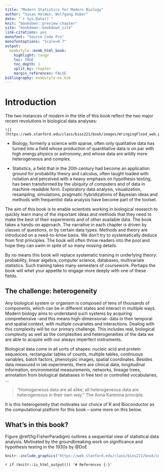 ---
title: "Modern Statistics for Modern Biology"
author: "Susan Holmes, Wolfgang Huber"
date: "`r Sys.Date()`"
knit: "bookdown::preview_chapter"
site: "bookdown::bookdown_site"
link-citations: yes
monofont: "Source Code Pro"
monofontoptions: "Scale=0.7"
output:
  msmbstyle::msmb_html_book:
    highlight: tango
    toc: TRUE
    toc_depth: 1
    split_by: chapter
    margin_references: FALSE
bibliography: msmbstyle-ex.bib
---

# Introduction

The two instances of *modern* in the title of this book reflect the two major recent revolutions in biological data analyses:

```{marginfigure}
![](https://web.stanford.edu/class/bios221/book/images/WringingFlood_web.png)
```

- Biology, formerly a science with sparse, often only qualitative data has turned into a field whose production of quantitative data is on par with high energy physics or astronomy, and whose data are wildly more heterogeneous and complex.

- Statistics, a field that in the 20th century had become an application ground for probability theory and calculus, often taught loaded with notation and perceived with a heavy emphasis on hypothesis testing, has been transformed by the ubiquity of computers and of data in machine-readable form. Exploratory data analysis, visualization, resampling, simulations, pragmatic hybridizations of Bayesian ideas and methods with frequentist data analysis have become part of the toolset.

The aim of this book is to enable scientists working in biological research to quickly learn many of the important ideas and methods that they need to make the best of their experiments and of other available data. The book takes a hands-on approach. The narrative in each chapter is driven by classes of questions, or by certain data types. Methods and theory are introduced on a need-to-know basis. We don’t try to systematically deduce from first principles. The book will often throw readers into the pool and hope they can swim in spite of so many missing details.

By no means this book will replace systematic training in underlying theory: probability, linear algebra, computer science, databases, multivariate statistics. Such training takes many semesters of coursework. Perhaps the book will whet your appetite to engage more deeply with one of these fields.

## The challenge: heterogeneity

Any biological system or organism is composed of tens of thousands of components, which can be in different states and interact in multiple ways. Modern biology aims to understand such systems by acquiring comprehensive –and this means high-dimensional– data in their temporal and spatial context, with multiple covariates and interactions. Dealing with this complexity will be our primary challenge. This includes real, biological complexity as well as the complexities and heterogeneities of the data we are able to acquire with our always imperfect instruments.

Biological data come in all sorts of shapes: nucleic acid and protein sequences, rectangular tables of counts, multiple tables, continuous variables, batch factors, phenotypic images, spatial coordinates. Besides data measured in lab experiments, there are clinical data, longitudinal information, environmental measurements, networks, lineage trees, annotation from biological databases in free text or controlled vocabularies, ...

> “Homogeneous data are all alike; all heterogeneous data are heterogeneous in their own way.” The Anna Karenina principle.

It is this heterogeneity that motivates our choice of R and Bioconductor as the computational platform for this book – some more on this below.

## What’s in this book?

Figure \@ref(fig:FisherParadigm) outlines a sequential view of statistical data analysis. Motivated by the groundbreaking work on significance and hypothesis testing in the 1930s by @DoE

```{r FisherParadigm, fig.cap = "The hypothesis testing paradigm recommended by R.A. Fisher starts with the formulation of a null hypothesis and the design of an experiment before the collection of any data. We could think in a similarly schematic way about model fitting – just replace *Hypothesis H0* by *Parametric Model* and by *Fit Parameters*.", fig.margin=TRUE, echo=FALSE}
knitr::include_graphics("https://web.stanford.edu/class/bios221/book/images/FisherParadigm.png")
```

`r if (knitr::is_html_output()) '# References {-}'`
